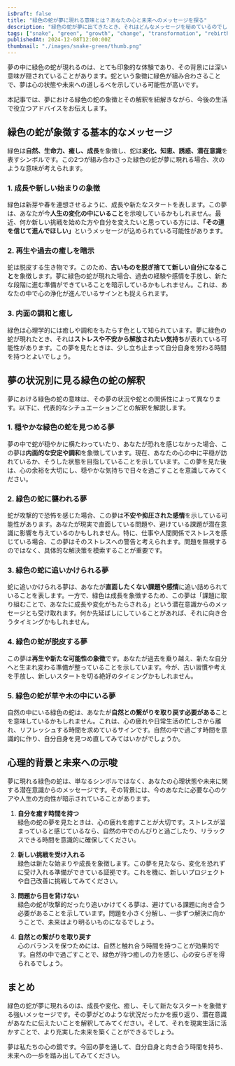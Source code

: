```yaml
---
isDraft: false
title: "緑色の蛇が夢に現れる意味とは？あなたの心と未来へのメッセージを探る"
description: "緑色の蛇が夢に出てきたとき、それはどんなメッセージを秘めているのでしょうか？自然、成長、再生、誘惑などの象徴を夢占いの視点から解説し、心理的な背景や未来へのヒント、行動指針をお届けします。"
tags: ["snake", "green", "growth", "change", "transformation", "rebirth", "healing", "nature"]
publishedAt: 2024-12-08T12:00:00Z
thumbnail: "./images/snake-green/thumb.png"
---
```


夢の中に緑色の蛇が現れるのは、とても印象的な体験であり、その背景には深い意味が隠されていることがあります。蛇という象徴に緑色が組み合わさることで、夢は心の状態や未来への道しるべを示している可能性が高いです。

本記事では、夢における緑色の蛇の象徴とその解釈を紐解きながら、今後の生活で役立つアドバイスをお伝えします。

<TableOfContents />

<AdUnit />

## 緑色の蛇が象徴する基本的なメッセージ

緑色は<strong>自然、生命力、癒し、成長</strong>を象徴し、蛇は<strong>変化、知恵、誘惑、潜在意識</strong>を表すシンボルです。この2つが組み合わさった緑色の蛇が夢に現れる場合、次のような意味が考えられます。

### 1. 成長や新しい始まりの象徴

緑色は新芽や春を連想させるように、成長や新たなスタートを表します。この夢は、あなたが今<strong>人生の変化の中にいること</strong>を示唆しているかもしれません。最近、何か新しい挑戦を始めた方や自分を変えたいと思っている方には、<strong>「その道を信じて進んでほしい」</strong>というメッセージが込められている可能性があります。

### 2. 再生や過去の癒しを暗示

蛇は脱皮する生き物です。このため、<strong>古いものを脱ぎ捨てて新しい自分になること</strong>を象徴します。夢に緑色の蛇が現れた場合、過去の経験や感情を手放し、新たな段階に進む準備ができていることを暗示しているかもしれません。これは、あなたの中で心の浄化が進んでいるサインとも捉えられます。

### 3. 内面の調和と癒し

緑色は心理学的には癒しや調和をもたらす色として知られています。夢に緑色の蛇が現れたとき、それは<strong>ストレスや不安から解放されたい気持ち</strong>が表れている可能性があります。この夢を見たときは、少し立ち止まって自分自身を労わる時間を持つとよいでしょう。

<AdUnit />

## 夢の状況別に見る緑色の蛇の解釈

夢における緑色の蛇の意味は、その夢の状況や蛇との関係性によって異なります。以下に、代表的なシチュエーションごとの解釈を解説します。

### 1. 穏やかな緑色の蛇を見つめる夢

夢の中で蛇が穏やかに横たわっていたり、あなたが恐れを感じなかった場合、この夢は<strong>内面的な安定や調和</strong>を象徴しています。現在、あなたの心の中に平穏が訪れているか、そうした状態を目指していることを示しています。この夢を見た後は、心の余裕を大切にし、穏やかな気持ちで日々を過ごすことを意識してみてください。

### 2. 緑色の蛇に襲われる夢

蛇が攻撃的で恐怖を感じた場合、この夢は<strong>不安や抑圧された感情</strong>を示している可能性があります。あなたが現実で直面している問題や、避けている課題が潜在意識に影響を与えているのかもしれません。特に、仕事や人間関係でストレスを感じている場合、この夢はそのストレスへの警告と考えられます。問題を無視するのではなく、具体的な解決策を模索することが重要です。

### 3. 緑色の蛇に追いかけられる夢

蛇に追いかけられる夢は、あなたが<strong>直面したくない課題や感情</strong>に追い詰められていることを表します。一方で、緑色は成長を象徴するため、この夢は「課題に取り組むことで、あなたに成長や変化がもたらされる」という潜在意識からのメッセージとも受け取れます。何か先延ばしにしていることがあれば、それに向き合うタイミングかもしれません。

### 4. 緑色の蛇が脱皮する夢

この夢は<strong>再生や新たな可能性の象徴</strong>です。あなたが過去を乗り越え、新たな自分へと生まれ変わる準備が整っていることを示しています。今が、古い習慣や考えを手放し、新しいスタートを切る絶好のタイミングかもしれません。

### 5. 緑色の蛇が草や木の中にいる夢

自然の中にいる緑色の蛇は、あなたが<strong>自然との繋がりを取り戻す必要がある</strong>ことを意味しているかもしれません。これは、心の疲れや日常生活の忙しさから離れ、リフレッシュする時間を求めているサインです。自然の中で過ごす時間を意識的に作り、自分自身を見つめ直してみてはいかがでしょうか。

<AdUnit />

## 心理的背景と未来への示唆

夢に現れる緑色の蛇は、単なるシンボルではなく、あなたの心理状態や未来に関する潜在意識からのメッセージです。その背景には、今のあなたに必要な心のケアや人生の方向性が暗示されていることがあります。

1. <strong>自分を癒す時間を持つ</strong>
   <br />
   緑色の蛇の夢を見たときは、心の疲れを癒すことが大切です。ストレスが溜まっていると感じているなら、自然の中でのんびりと過ごしたり、リラックスできる時間を意識的に確保してください。

2. <strong>新しい挑戦を受け入れる</strong>
   <br />
   緑色は新たな始まりや成長を象徴します。この夢を見たなら、変化を恐れずに受け入れる準備ができている証拠です。これを機に、新しいプロジェクトや自己改善に挑戦してみてください。

3. <strong>問題から目を背けない</strong>
   <br />
   緑色の蛇が攻撃的だったり追いかけてくる夢は、避けている課題に向き合う必要があることを示しています。問題を小さく分解し、一歩ずつ解決に向かうことで、未来はより明るいものになるでしょう。

4. <strong>自然との繋がりを取り戻す</strong>
   <br />
   心のバランスを保つためには、自然と触れ合う時間を持つことが効果的です。自然の中で過ごすことで、緑色が持つ癒しの力を感じ、心の安らぎを得られるでしょう。

<AdUnit />

## まとめ

緑色の蛇が夢に現れるのは、成長や変化、癒し、そして新たなスタートを象徴する強いメッセージです。その夢がどのような状況だったかを振り返り、潜在意識があなたに伝えたいことを解釈してみてください。そして、それを現実生活に活かすことで、より充実した未来を築くことができるでしょう。

夢は私たちの心の鏡です。今回の夢を通して、自分自身と向き合う時間を持ち、未来への一歩を踏み出してみてください。
